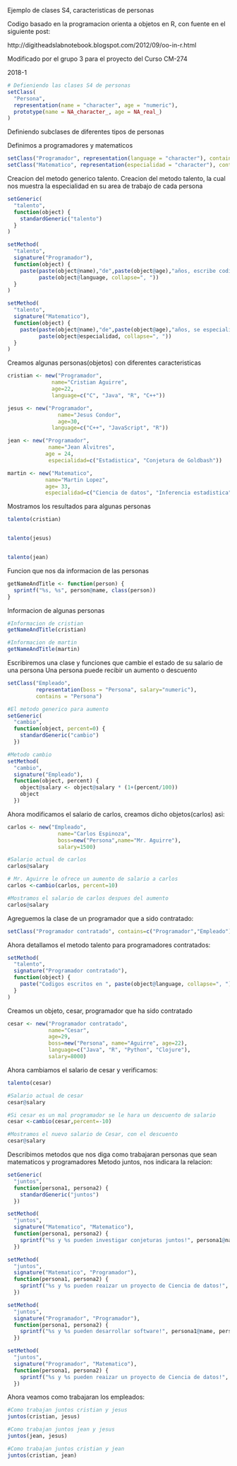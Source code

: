 
Ejemplo de clases S4, caracteristicas de personas

Codigo basado en la programacion orienta a objetos en R,
con fuente en el siguiente post: 

http://digitheadslabnotebook.blogspot.com/2012/09/oo-in-r.html

Modificado por el grupo 3 para el proyecto del Curso CM-274  

2018-1


```r
# Defieniendo las clases S4 de personas
setClass(
  "Persona",
  representation(name = "character", age = "numeric"),
  prototype(name = NA_character_, age = NA_real_)
)

```

Definiendo subclases de diferentes tipos de personas

Definimos a programadores y matematicos

```r
setClass("Programador", representation(language = "character"), contains="Persona")
setClass("Matematico", representation(especialidad = "character"), contains="Persona")
```

Creacion del metodo generico talento.
Creacion del metodo talento, la cual nos muestra la especialidad en su area de
trabajo de cada persona
```r
setGeneric(
  "talento",
  function(object) {
    standardGeneric("talento")
  }
)

setMethod(
  "talento",
  signature("Programador"),
  function(object) {
    paste(paste(object@name),"de",paste(object@age),"años, escribe codigos en ",
          paste(object@language, collapse=", "))
  }
)

setMethod(
  "talento",
  signature("Matematico"),
  function(object) {
    paste(paste(object@name),"de",paste(object@age),"años, se especializa en", 
          paste(object@especialidad, collapse=", "))
  }
)


```


Creamos algunas personas(objetos) con diferentes caracteristicas

```r

cristian <- new("Programador",
              name="Cristian Aguirre",
              age=22,
              language=c("C", "Java", "R", "C++"))

jesus <- new("Programador",
                name="Jesus Condor",
                age=30,
              language=c("C++", "JavaScript", "R"))

jean <- new("Programador",
             name="Jean Alvitres",
            age = 24,
             especialidad=c("Estadistica", "Conjetura de Goldbash"))

martin <- new("Matematico",
            name="Martin Lopez",
            age= 33,
            especialidad=c("Ciencia de datos", "Inferencia estadistica"))

```

Mostramos los resultados para algunas personas

```r

talento(cristian)


talento(jesus)


talento(jean)


```


Funcion que nos da informacion de las personas
```r

getNameAndTitle <- function(person) {
  sprintf("%s, %s", person@name, class(person))
}
```


Informacion de algunas personas
```r

#Informacion de cristian
getNameAndTitle(cristian)

#Informacion de martin
getNameAndTitle(martin)
```

Escribiremos una clase y funciones que cambie el estado de su salario de una persona
Una persona puede recibir un aumento o descuento

```r

setClass("Empleado",
         representation(boss = "Persona", salary="numeric"),
         contains = "Persona")

#El metodo generico para aumento
setGeneric(
  "cambio",
  function(object, percent=0) {
    standardGeneric("cambio")
  })

#Metodo cambio
setMethod(
  "cambio",
  signature("Empleado"),
  function(object, percent) {
    object@salary <- object@salary * (1+(percent/100))
    object
  })

```


Ahora modificamos el salario de carlos, creamos dicho objetos(carlos) asi:

```r
carlos <- new("Empleado",
                name="Carlos Espinoza",
                boss=new("Persona",name="Mr. Aguirre"),
                salary=1500)

#Salario actual de carlos
carlos@salary

# Mr. Aguirre le ofrece un aumento de salario a carlos
carlos <-cambio(carlos, percent=10)

#Mostramos el salario de carlos despues del aumento
carlos@salary

```


Agreguemos la clase de un programador que a sido contratado:
```r

setClass("Programador contratado", contains=c("Programador","Empleado"))
```

Ahora detallamos el metodo talento para programadores contratados:

```r
setMethod(
  "talento",
  signature("Programador contratado"),
  function(object) {
    paste("Codigos escritos en ", paste(object@language, collapse=", "), "para ", object@boss@name)
  }
)


```


Creamos un objeto, cesar, programador que ha sido contratado

```r

cesar <- new("Programador contratado",
             name="Cesar",
             age=29,
             boss=new("Persona", name="Aguirre", age=22),
             language=c("Java", "R", "Python", "Clojure"),
             salary=8000)

```

Ahora cambiamos el salario de cesar y verificamos:

```r

talento(cesar)

#Salario actual de cesar
cesar@salary

#Si cesar es un mal programador se le hara un descuento de salario
cesar <-cambio(cesar,percent=-10)

#Mostramos el nuevo salario de Cesar, con el descuento
cesar@salary


```


Describimos metodos que nos diga como trabajaran personas que sean matematicos y programadores
Metodo juntos, nos indicara la relacion:

```r

setGeneric(
  "juntos",
  function(persona1, persona2) {
    standardGeneric("juntos")
  })

setMethod(
  "juntos",
  signature("Matematico", "Matematico"),
  function(persona1, persona2) {
    sprintf("%s y %s pueden investigar conjeturas juntos!", persona1@name, persona2@name)
  })

setMethod(
  "juntos",
  signature("Matematico", "Programador"),
  function(persona1, persona2) {
    sprintf("%s y %s pueden reaizar un proyecto de Ciencia de datos!", persona1@name, persona2@name)
  })

setMethod(
  "juntos",
  signature("Programador", "Programador"),
  function(persona1, persona2) {
    sprintf("%s y %s pueden desarrollar software!", persona1@name, persona2@name)
  })

setMethod(
  "juntos",
  signature("Programador", "Matematico"),
  function(persona1, persona2) {
    sprintf("%s y %s pueden reaizar un proyecto de Ciencia de datos!", persona1@name, persona2@name)
  })


```


Ahora veamos como trabajaran los empleados:

```r


#Como trabajan juntos cristian y jesus
juntos(cristian, jesus)

#Como trabajan juntos jean y jesus
juntos(jean, jesus)

#Como trabajan juntos cristian y jean
juntos(cristian, jean)

```

